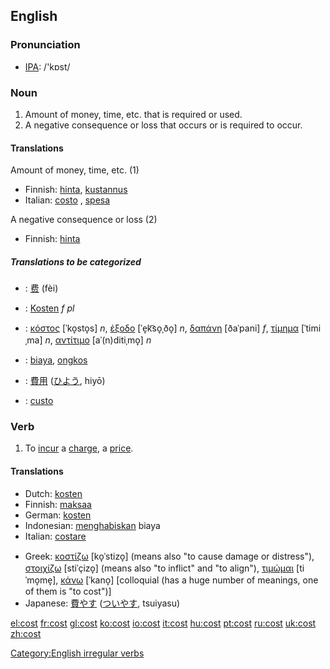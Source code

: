 ==English==

{{rank|week|stone|tree|781|cost|value|cast|speaking}}

=== Pronunciation ===
*[[w:IPA|IPA]]: /'kɒst/

=== Noun ===
{{en-noun|cost|costs}}
# Amount of money, time, etc. that is required or used.
# A negative consequence or loss that occurs or is required to occur.

====Translations====
;Amount of money, time, etc. (1)
{{top}}
*Finnish: [[hinta]], [[kustannus]]
*Italian: [[costo]] {{m}}, [[spesa]] {{f}}
{{mid}}
{{bottom}}

;A negative consequence or loss (2)
{{top}}
*Finnish: [[hinta]]
{{mid}}
{{bottom}}

=====Translations to be categorized=====
{{checktrans}}
{{top}}
*{{ttbc|Chinese}}: [[费]] (fèi)
*{{ttbc|German}}: [[Kosten]] ''f pl''
*{{ttbc|Greek}}: [[κόστος]] [ˈko̞sto̞s] ''n'', [[έξοδο]] [ˈe̞k͡so̞ˌðo̞] ''n'', [[δαπάνη]] [ðaˈpani] ''f'', [[τίμημα]] [ˈtimiˌma] ''n'', [[αντίτιμο]] [aˈ(n)ditiˌmo̞] ''n''
*{{ttbc|Indonesian}}: [[biaya]], [[ongkos]]
{{mid}}
*{{ttbc|Japanese}}: [[費用]] ([[ひよう]], hiyō)
*{{ttbc|Portuguese}}: [[custo]]
{{bottom}}

=== Verb ===
[[Category:English irregular verbs]]
{{en-verb2|'''to cost'''|'''[[costs]]'''|'''cost'''|'''cost'''|'''[[costing]]'''}}
# To [[incur]] a [[charge]], a [[price]].

====Translations====
{{top}}
*Dutch: [[kosten]]
*Finnish: [[maksaa]]
*German: [[kosten]]
*Indonesian: [[habis|menghabiskan]] biaya
*Italian: [[costare]]
{{mid}}
*Greek: [[κοστίζω]] [ko̞ˈstizo̞] (means also "to cause damage or distress"), [[στοιχίζω]] [stiˈçizo̞] (means also "to inflict" and "to align"), [[τιμώμαι]] [tiˈmo̞me̞], [[κάνω]] [ˈkano̞] [colloquial (has a huge number of meanings, one of them is "to cost")]
*Japanese: [[費やす]] ([[ついやす]], tsuiyasu)
{{bottom}}

[[el:cost]]
[[fr:cost]]
[[gl:cost]]
[[ko:cost]]
[[io:cost]]
[[it:cost]]
[[hu:cost]]
[[pt:cost]]
[[ru:cost]]
[[uk:cost]]
[[zh:cost]]